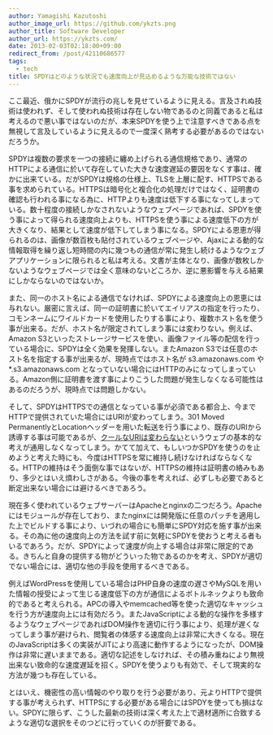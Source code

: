 ```yaml
---
author: Yamagishi Kazutoshi
author_image_url: https://github.com/ykzts.png
author_title: Software Developer
author_url: https://ykzts.com/
date: 2013-02-03T02:18:00+09:00
redirect_from: /post/42110686577
tags:
  - tech
title: SPDYはどのような状況でも速度向上が見込めるような万能な技術ではない
---
```


ここ最近、俄かにSPDYが流行の兆しを見せているように見える。言及されぬ技術は使われず、そして使われぬ技術は存在しない物であるのと同義であると私は考えるので悪い事ではないのだが、本来SPDYを使う上で注意すべきである点を無視して言及しているように見えるので一度深く熟考する必要があるのではないだろうか。

<!--truncate-->

SPDYは複数の要求を一つの接続に纏め上げられる通信規格であり、通常のHTTPによる通信に於いて存在していた大きな速度遅延の要因をなくす事は、確かに出来ている。だがSPDYは規格の仕様上、TLSを上層に配す、HTTPSである事を求められている。HTTPSは暗号化と複合化の処理だけではなく、証明書の確認も行われる事になる為に、HTTPよりも速度は低下する事になってしまっている。数十程度の接続しかなされないようなウェブページであれば、SPDYを使う事によって得られる速度向上よりも、HTTPSを使う事による速度低下の方が大きくなり、結果として速度が低下してしまう事になる。SPDYによる恩恵が得られるのは、画像が数百枚も貼付されているウェブページや、Ajaxによる動的な情報取得を繰り返し短時間の内に幾つもの通信が常に発生し続けるようなウェブアプリケーションに限られると私は考える。文書が主体となり、画像が数枚しかないようなウェブページでは全く意味のないどころか、逆に悪影響を与える結果にしかならないのではないか。

また、同一のホスト名による通信でなければ、SPDYによる速度向上の恩恵には与れない。厳密に言えば、同一の証明書に於いてエイリアスの指定を行ったり、コモンネームにワイルドカードを使用したりする事により、複数ホスト名を使う事が出来る。だが、ホスト名が限定されてしまう事には変わりない。例えば、Amazon S3といったストレージサービスを使い、画像ファイル等の配信を行っている場合に、SPDYは全く効果を発揮しない。またAmazon S3では任意のホスト名を指定する事が出来るが、現時点ではホスト名が s3.amazonaws.com や *.s3.amazonaws.com となっていない場合にはHTTPのみになってしまっている。Amazon側に証明書を渡す事によりこうした問題が発生しなくなる可能性はあるのだろうが、現時点では問題しかない。

そして、SPDYはHTTPSでの通信となっている事が必須である都合上、今までHTTPで提供されていた場合にはURIが変わってしまう。301 Moved PermanentlyとLocationヘッダーを用いた転送を行う事により、既存のURIから誘導する事は可能であるが、[クールなURIは変わらない](http://www.kanzaki.com/docs/Style/URI)というウェブの基本的な考えが通用しなくなってしまう。かてて加えて、もしいつかSPDYを使うのを止めようと考えた時にも、今度はHTTPSを常に維持し続けなければならなくなる。HTTPの維持はそう面倒な事ではないが、HTTPSの維持は証明書の絡みもあり、多少とはいえ煩わしさがある。今後の事を考えれば、必ずしも必要であると断定出来ない場合には避けるべきであろう。

現在多く使われているウェブサーバーはApacheとnginxの二つだろう。Apacheにはモジュールが存在しており、またnginxには開発版に任意のパッチを適用した上でビルドする事により、いづれの場合にも簡単にSPDY対応を施す事が出来る。その為に他の速度向上の方法を試す前に気軽にSPDYを使おうと考える者もいるであろう。だが、SPDYによって速度が向上する場合は非常に限定的である。きちんと自身の提供する物がどういった物であるのかを考え、SPDYが適切でない場合には、適切な他の手段を使用するべきである。

例えばWordPressを使用している場合はPHP自身の速度の遅さやMySQLを用いた情報の授受によって生じる速度低下の方が通信によるボトルネックよりも致命的であると考えられる。APCの導入やmemcached等を使った適切なキャッシュを行う方が速度向上には有効だろう。またJavaScriptによる動的な操作を多様するようなウェブページであればDOM操作を適切に行う事により、処理が遅くなってしまう事が避けられ、閲覧者の体感する速度向上は非常に大きくなる。現在のJavaScriptは多くの実装がJITにより高速に動作するようになったが、DOM操作は非常に遅いままである。適切な記述をしなければ、その積み重ねにより無視出来ない致命的な速度遅延を招く。SPDYを使うよりも有効で、そして現実的な方法が幾つも存在している。

とはいえ、機密性の高い情報のやり取りを行う必要があり、元よりHTTPで提供する事が考えられず、HTTPSにする必要がある場合にはSPDYを使っても損はない。SPDYに限らず、こうした最新の技術は深く考えた上で適材適所に合致するような適切な選択をそのつどに行っていくのが肝要である。
